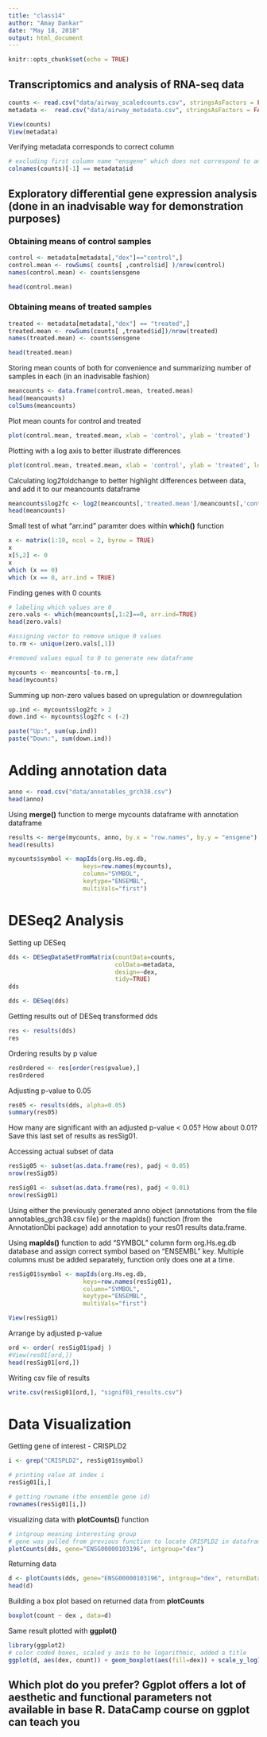 ```yaml
---
title: "class14"
author: "Amay Dankar"
date: "May 18, 2018"
output: html_document
---
```


```r
knitr::opts_chunk$set(echo = TRUE)
```

## Transcriptomics and analysis of RNA-seq data

```r
counts <- read.csv("data/airway_scaledcounts.csv", stringsAsFactors = FALSE)
metadata <-  read.csv("data/airway_metadata.csv", stringsAsFactors = FALSE)
```

```r
View(counts)
View(metadata)
```

Verifying metadata corresponds to correct column

```r
# excluding first column name "ensgene" which does not correspond to any metadata id
colnames(counts)[-1] == metadata$id

```



## Exploratory differential gene expression analysis (done in an inadvisable way for demonstration purposes)


### Obtaining means of control samples

```r
control <- metadata[metadata[,"dex"]=="control",]
control.mean <- rowSums( counts[ ,control$id] )/nrow(control)
names(control.mean) <- counts$ensgene

head(control.mean)
```

### Obtaining means of treated samples

```r
treated <- metadata[metadata[,"dex"] == "treated",]
treated.mean <- rowSums(counts[ ,treated$id])/nrow(treated)
names(treated.mean) <- counts$ensgene

head(treated.mean)
```


Storing mean counts of both for convenience and summarizing number of samples in each (in an inadvisable fashion)

```r
meancounts <- data.frame(control.mean, treated.mean)
head(meancounts)
colSums(meancounts)
```

Plot mean counts for control and treated

```r
plot(control.mean, treated.mean, xlab = 'control', ylab = 'treated')
```

Plotting with a log axis to better illustrate differences

```r
plot(control.mean, treated.mean, xlab = 'control', ylab = 'treated', log = 'xy')
```

Calculating log2foldchange to better highlight differences between data, and add it to our meancounts dataframe

```r
meancounts$log2fc <- log2(meancounts[,'treated.mean']/meancounts[,'control.mean'])
head(meancounts)
```

Small test of what "arr.ind" paramter does within **which()** function

```r
x <- matrix(1:10, ncol = 2, byrow = TRUE)
x
x[5,2] <- 0
x
which (x == 0)
which (x == 0, arr.ind = TRUE)
```

Finding genes with 0 counts

```r
# labeling which values are 0
zero.vals <- which(meancounts[,1:2]==0, arr.ind=TRUE)
head(zero.vals)

#assigning vector to remove unique 0 values
to.rm <- unique(zero.vals[,1])

#removed values equal to 0 to generate new dataframe

mycounts <- meancounts[-to.rm,]
head(mycounts)

```

Summing up non-zero values based on upregulation or downregulation

```r
up.ind <- mycounts$log2fc > 2
down.ind <- mycounts$log2fc < (-2)

paste("Up:", sum(up.ind))
paste("Down:", sum(down.ind))

```

# Adding annotation data

```r
anno <- read.csv("data/annotables_grch38.csv")
head(anno)
```

Using **merge()** function to merge mycounts dataframe with annotation dataframe

```r
results <- merge(mycounts, anno, by.x = "row.names", by.y = "ensgene")
head(results)
```

```r
mycounts$symbol <- mapIds(org.Hs.eg.db,
                     keys=row.names(mycounts),
                     column="SYMBOL",
                     keytype="ENSEMBL",
                     multiVals="first")
```


# DESeq2 Analysis 

Setting up DESeq 

```r
dds <- DESeqDataSetFromMatrix(countData=counts, 
                              colData=metadata, 
                              design=~dex, 
                              tidy=TRUE)
dds
```

```r
dds <- DESeq(dds)

```

Getting results out of DESeq transformed dds 

```r
res <- results(dds)
res
```

Ordering results by p value

```r
resOrdered <- res[order(res$pvalue),]
resOrdered
```

Adjusting p-value to 0.05

```r
res05 <- results(dds, alpha=0.05)
summary(res05)
```

How many are significant with an adjusted p-value < 0.05? How about 0.01? Save this last set of results as resSig01.

Accessing actual subset of data

```r
resSig05 <- subset(as.data.frame(res), padj < 0.05)
nrow(resSig05)

resSig01 <- subset(as.data.frame(res), padj < 0.01)
nrow(resSig01)

```

Using either the previously generated anno object (annotations from the file annotables_grch38.csv file) or the mapIds() function (from the AnnotationDbi package) add annotation to your res01 results data.frame.

Using **mapIds()** function to add "SYMBOL" column form org.Hs.eg.db database and assign correct symbol based on "ENSEMBL" key. Multiple columns must be added separately, function only does one at a time. 

```r
resSig01$symbol <- mapIds(org.Hs.eg.db,
                     keys=row.names(resSig01),
                     column="SYMBOL",
                     keytype="ENSEMBL",
                     multiVals="first")

View(resSig01)

```

Arrange by adjusted p-value

```r
ord <- order( resSig01$padj )
#View(res01[ord,])
head(resSig01[ord,])
```

Writing csv file of results

```r
write.csv(resSig01[ord,], "signif01_results.csv")
```


# Data Visualization

Getting gene of interest - CRISPLD2

```r
i <- grep("CRISPLD2", resSig01$symbol)

# printing value at index i 
resSig01[i,]

# getting rowname (the ensemble gene id)
rownames(resSig01[i,])
```

visualizing data with **plotCounts()** function

```r
# intgroup meaning interesting group 
# gene was pulled from previous function to locate CRISPLD2 in dataframe
plotCounts(dds, gene="ENSG00000103196", intgroup="dex")
```

Returning data 

```r
d <- plotCounts(dds, gene="ENSG00000103196", intgroup="dex", returnData=TRUE)
head(d)
```

Building a box plot based on returned data from **plotCounts**

```r
boxplot(count ~ dex , data=d)
```

Same result plotted with **ggplot()**

```r
library(ggplot2)
# color coded boxes, scaled y axis to be logarithmic, added a title
ggplot(d, aes(dex, count)) + geom_boxplot(aes(fill=dex)) + scale_y_log10() + ggtitle("CRISPLD2")
```

## Which plot do you prefer? Ggplot offers a lot of aesthetic and functional parameters not available in base R. DataCamp course on ggplot can teach you
















































